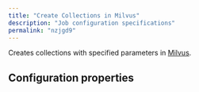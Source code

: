 ```yaml
---
title: "Create Collections in Milvus"
description: "Job configuration specifications"
permalink: "nzjgd9"
---
```


Creates collections with specified parameters in [Milvus](/fusion/5.9/8821/milvus).

## Configuration properties


<SchemaParamFields schema={schema}/>